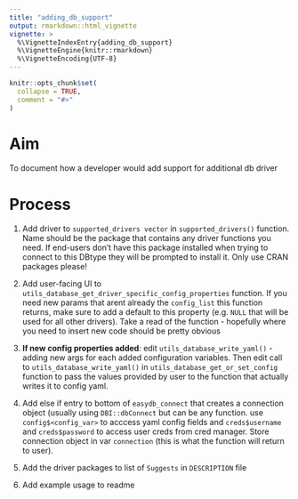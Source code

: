 ---
title: "adding_db_support"
output: rmarkdown::html_vignette
vignette: >
  %\VignetteIndexEntry{adding_db_support}
  %\VignetteEngine{knitr::rmarkdown}
  %\VignetteEncoding{UTF-8}
---

```{r, include = FALSE}
knitr::opts_chunk$set(
  collapse = TRUE,
  comment = "#>"
)
```

# Aim

To document how a developer would add support for additional db driver

# Process

1.  Add driver to `supported_drivers vector` in `supported_drivers()` function. Name should be the package that contains any driver functions you need. If end-users don't have this package installed when trying to connect to this DBtype they will be prompted to install it. Only use CRAN packages please!

2.  Add user-facing UI to `utils_database_get_driver_specific_config_properties` function. If you need new params that arent already the `config_list` this function returns, make sure to add a default to this property (e.g. `NULL` that will be used for all other drivers). Take a read of the function - hopefully where you need to insert new code should be pretty obvious

3.  **If new config properties added**: edit `utils_database_write_yaml()` - adding new args for each added configuration variables. Then edit call to `utils_database_write_yaml()` in `utils_database_get_or_set_config` function to pass the values provided by user to the function that actually writes it to config yaml.

4.  Add else if entry to bottom of `easydb_connect` that creates a connection object (usually using `DBI::dbConnect` but can be any function. use `config$<config_var>` to acccess yaml config fields and `creds$username` and `creds$password` to access user creds from cred manager. Store connection object in var `connection` (this is what the function will return to user).

5.  Add the driver packages to list of `Suggests` in `DESCRIPTION` file

6.  Add example usage to readme
